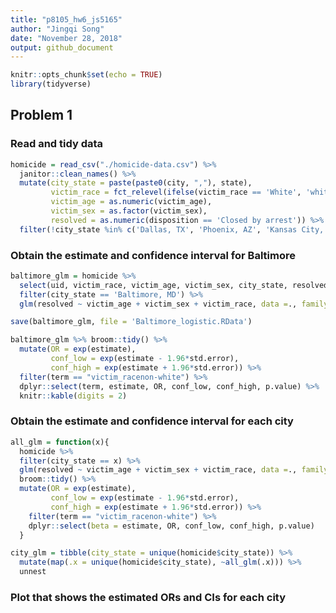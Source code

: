 ```yaml
---
title: "p8105_hw6_js5165"
author: "Jingqi Song"
date: "November 28, 2018"
output: github_document
---
```


```r
knitr::opts_chunk$set(echo = TRUE)
library(tidyverse)
```

## Problem 1

### Read and tidy data

```r
homicide = read_csv("./homicide-data.csv") %>% 
  janitor::clean_names() %>% 
  mutate(city_state = paste(paste0(city, ","), state),
         victim_race = fct_relevel(ifelse(victim_race == 'White', 'white', 'non-white'), 'white'),
         victim_age = as.numeric(victim_age),
         victim_sex = as.factor(victim_sex),
         resolved = as.numeric(disposition == 'Closed by arrest')) %>% 
  filter(!city_state %in% c('Dallas, TX', 'Phoenix, AZ', 'Kansas City, MO', 'Tulsa, AL')) 

```

### Obtain the estimate and confidence interval for Baltimore

```r
baltimore_glm = homicide %>% 
  select(uid, victim_race, victim_age, victim_sex, city_state, resolved) %>% 
  filter(city_state == 'Baltimore, MD') %>% 
  glm(resolved ~ victim_age + victim_sex + victim_race, data =., family = binomial()) 

save(baltimore_glm, file = 'Baltimore_logistic.RData')

baltimore_glm %>% broom::tidy() %>% 
  mutate(OR = exp(estimate),
         conf_low = exp(estimate - 1.96*std.error),
         conf_high = exp(estimate + 1.96*std.error)) %>% 
  filter(term == "victim_racenon-white") %>% 
  dplyr::select(term, estimate, OR, conf_low, conf_high, p.value) %>% 
  knitr::kable(digits = 2)
```

### Obtain the estimate and confidence interval for each city

```r
all_glm = function(x){
  homicide %>% 
  filter(city_state == x) %>% 
  glm(resolved ~ victim_age + victim_sex + victim_race, data =., family = binomial())  %>% 
  broom::tidy() %>% 
  mutate(OR = exp(estimate),
         conf_low = exp(estimate - 1.96*std.error),
         conf_high = exp(estimate + 1.96*std.error)) %>% 
    filter(term == "victim_racenon-white") %>% 
    dplyr::select(beta = estimate, OR, conf_low, conf_high, p.value)
  }

city_glm = tibble(city_state = unique(homicide$city_state)) %>% 
  mutate(map(.x = unique(homicide$city_state), ~all_glm(.x))) %>% 
  unnest

```

### Plot that shows the estimated ORs and CIs for each city

```r


```







